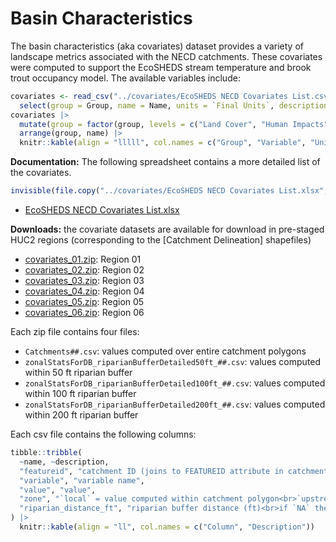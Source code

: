 # Basin Characteristics

The basin characteristics (aka covariates) dataset provides a variety of landscape metrics associated with the NECD catchments. These covariates were computed to support the EcoSHEDS stream temperature and brook trout occupancy model. The available variables include:

```r
covariates <- read_csv("../covariates/EcoSHEDS NECD Covariates List.csv", col_types = cols(.default = col_character())) |> 
  select(group = Group, name = Name, units = `Final Units`, description = `Data Layer`, data_source = `Data Source`)
covariates |> 
  mutate(group = factor(group, levels = c("Land Cover", "Human Impacts", "Topography", "Geology", "Climate"))) |> 
  arrange(group, name) |> 
  knitr::kable(align = "lllll", col.names = c("Group", "Variable", "Units", "Description", "Source"))
```


**Documentation:** The following spreadsheet contains a more detailed list of the covariates. 

```r
invisible(file.copy("../covariates/EcoSHEDS NECD Covariates List.xlsx", "./downloads/EcoSHEDS NECD Covariates List.xlsx"))
```

- [EcoSHEDS NECD Covariates List.xlsx](./downloads/EcoSHEDS NECD Covariates List.xlsx)

**Downloads:** the covariate datasets are available for download in pre-staged HUC2 regions (corresponding to the [Catchment Delineation] shapefiles)

- [covariates_01.zip](`r paste0(base_url, "covariates/covariates_01.zip")`): Region 01
- [covariates_02.zip](`r paste0(base_url, "covariates/covariates_02.zip")`): Region 02
- [covariates_03.zip](`r paste0(base_url, "covariates/covariates_03.zip")`): Region 03
- [covariates_04.zip](`r paste0(base_url, "covariates/covariates_04.zip")`): Region 04
- [covariates_05.zip](`r paste0(base_url, "covariates/covariates_05.zip")`): Region 05
- [covariates_06.zip](`r paste0(base_url, "covariates/covariates_06.zip")`): Region 06

Each zip file contains four files:

- `Catchments##.csv`: values computed over entire catchment polygons
- `zonalStatsForDB_riparianBufferDetailed50ft_##.csv`: values computed within 50 ft riparian buffer
- `zonalStatsForDB_riparianBufferDetailed100ft_##.csv`: values computed within 100 ft riparian buffer
- `zonalStatsForDB_riparianBufferDetailed200ft_##.csv`: values computed within 200 ft riparian buffer

Each csv file contains the following columns:

```r
tibble::tribble(
  ~name, ~description,
  "featureid", "catchment ID (joins to FEATUREID attribute in catchments shapefile)",
  "variable", "variable name",
  "value", "value",
  "zone", "`local` = value computed within catchment polygon<br>`upstream` = value computed within this and all upstream catchments",
  "riparian_distance_ft", "riparian buffer distance (ft)<br>if `NA` then value computed over entire catchment, otherwise value is computed only within this distance from the flowlines"
) |> 
  knitr::kable(align = "ll", col.names = c("Column", "Description"))
```

